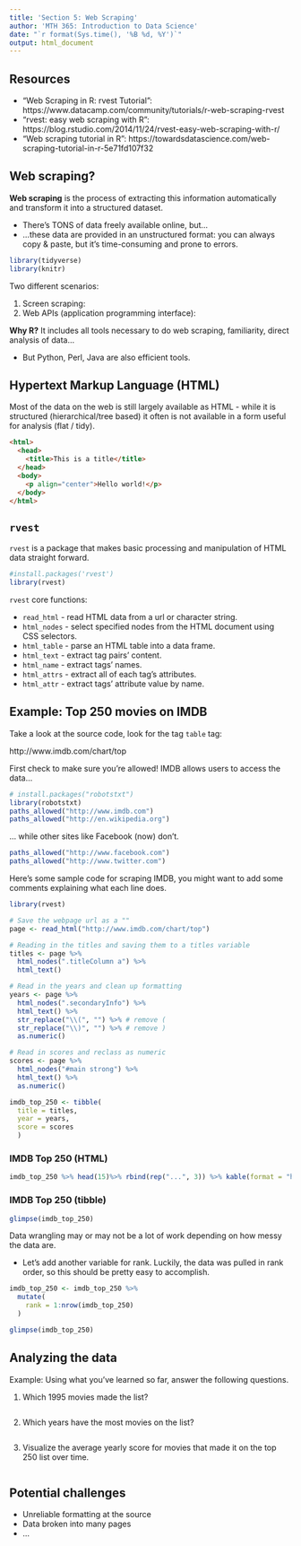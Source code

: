 ```yaml
---
title: 'Section 5: Web Scraping'
author: 'MTH 365: Introduction to Data Science'
date: "`r format(Sys.time(), '%B %d, %Y')`"
output: html_document
---
```


## Resources

- "Web Scraping in R: rvest Tutorial": https://www.datacamp.com/community/tutorials/r-web-scraping-rvest
- "rvest: easy web scraping with R": https://blog.rstudio.com/2014/11/24/rvest-easy-web-scraping-with-r/
- "Web scraping tutorial in R": https://towardsdatascience.com/web-scraping-tutorial-in-r-5e71fd107f32

## Web scraping?

__Web scraping__ is the process of extracting this information automatically and transform it into a structured dataset.

- There's TONS of data freely available online, but...
- ...these data are provided in an unstructured format: you can always copy & paste, but it's time-consuming and prone to errors.

```r
library(tidyverse)
library(knitr)
```

Two different scenarios:

1. Screen scraping: 
2. Web APIs (application programming interface): 

__Why R?__ It includes all tools necessary to do web scraping, familiarity, direct analysis of data... 

- But Python, Perl, Java are also efficient tools.

## Hypertext Markup Language (HTML)

Most of the data on the web is still largely available as HTML - while it is structured (hierarchical/tree based) it often is not available in a form useful for analysis (flat / tidy).

```html
<html>
  <head>
    <title>This is a title</title>
  </head>
  <body>
    <p align="center">Hello world!</p>
  </body>
</html>
```

## `rvest`

`rvest` is a package that makes basic processing and manipulation of HTML data straight forward.

```r
#install.packages('rvest')
library(rvest)
```

`rvest` core functions:

- `read_html` - read HTML data from a url or character string.
- `html_nodes` - select specified nodes from the HTML document using CSS selectors.
- `html_table` - parse an HTML table into a data frame.
- `html_text` - extract tag pairs' content.
- `html_name` - extract tags' names.
- `html_attrs` - extract all of each tag's attributes.
- `html_attr` - extract tags' attribute value by name.


## Example: Top 250 movies on IMDB

Take a look at the source code, look for the tag `table` tag:

http://www.imdb.com/chart/top

First check to make sure you're allowed! IMDB allows users to access the data...

```r
# install.packages("robotstxt")
library(robotstxt)
paths_allowed("http://www.imdb.com")
paths_allowed("http://en.wikipedia.org")
```

... while other sites like Facebook (now) don't.

```r
paths_allowed("http://www.facebook.com")
paths_allowed("http://www.twitter.com")
```

Here's some sample code for scraping IMDB, you might want to add some comments explaining what each line does.

```r
library(rvest)

# Save the webpage url as a ""
page <- read_html("http://www.imdb.com/chart/top")

# Reading in the titles and saving them to a titles variable
titles <- page %>%
  html_nodes(".titleColumn a") %>%
  html_text()

# Read in the years and clean up formatting
years <- page %>%
  html_nodes(".secondaryInfo") %>%
  html_text() %>%
  str_replace("\\(", "") %>% # remove (
  str_replace("\\)", "") %>% # remove )
  as.numeric()

# Read in scores and reclass as numeric
scores <- page %>%
  html_nodes("#main strong") %>%
  html_text() %>%
  as.numeric()

imdb_top_250 <- tibble(
  title = titles, 
  year = years, 
  score = scores
  )
```

### IMDB Top 250 (HTML)

```r
imdb_top_250 %>% head(15)%>% rbind(rep("...", 3)) %>% kable(format = "html")
```

### IMDB Top 250 (tibble)

```r
glimpse(imdb_top_250)
```

Data wrangling may or may not be a lot of work depending on how messy the data are.

- Let's add another variable for rank. Luckily, the data was pulled in rank order, so this should be pretty easy to accomplish.

```r
imdb_top_250 <- imdb_top_250 %>%
  mutate(
    rank = 1:nrow(imdb_top_250)
  )

glimpse(imdb_top_250)
```

## Analyzing the data

Example: Using what you've learned so far, answer the following questions.

1. Which 1995 movies made the list?

```r

```

2. Which years have the most movies on the list?

```r

```

3. Visualize the average yearly score for movies that made it on the top 250 list over time.

```r

```


## Potential challenges

- Unreliable formatting at the source
- Data broken into many pages
- ...


